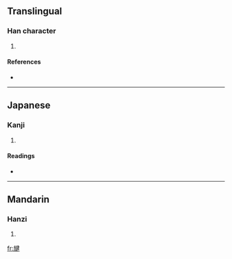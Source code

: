 ==Translingual==

===Han character===
{{Han char|rn=70|rad=方|as=09|sn=13|four=|canj=卜尸弓大手 (YSNKQ)}}

# {{defn|Han|sort=方09}}

====References====
* {{Han ref|kx=0484.210|dkj=13679|dj=0846.200|hdz=32183.050|uh=65D4|ud=26068}}

----

==Japanese==

===Kanji===
{{ja-kanji|grade=|rs=方09}}

# {{defn|Japanese|sort=方09}}

====Readings====
* {{ja-readings|on=[[けん]] (ken), [[こん]] (kon)|kun=[[かつ]] (katsu)}}

----

==Mandarin==

===Hanzi===
{{cmn-hanzi|pin=[[jiàn]] ([[jian4]])|wg=chien<sup>4</sup>}}

# {{defn|Mandarin|sort=方09}}

[[fr:旔]]